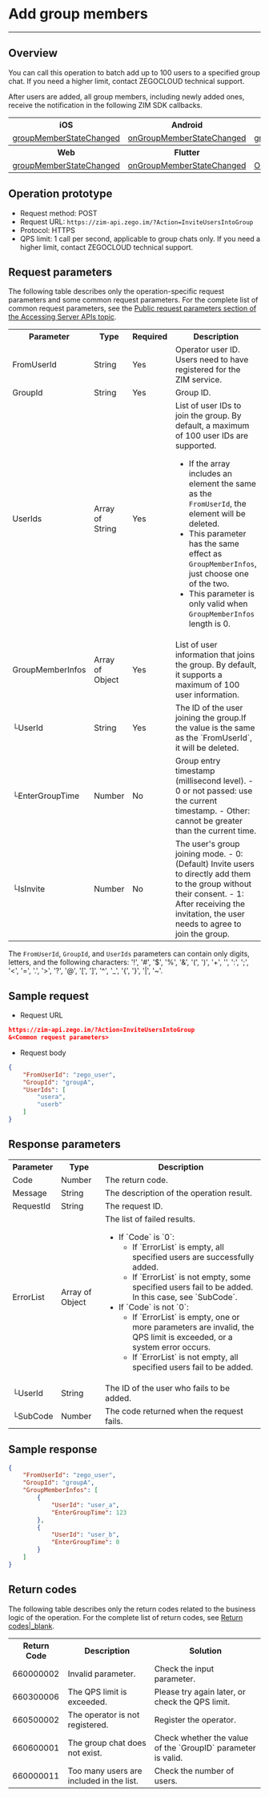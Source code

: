 # Add group members

- - -


## Overview

You can call this operation to batch add up to 100 users to a specified group chat. If you need a higher limit, contact ZEGOCLOUD technical support.

After users are added, all group members, including newly added ones, receive the notification in the following ZIM SDK callbacks.

<table>
<tbody><tr>
<th>iOS</th>
<th>Android</th>
<th>macOS</th>
<th>Windows</th>
</tr>
<tr>
<td><a href="https://docs.zegocloud.com/article/api?doc=zim_API~objective-c_ios~protocol~ZIMEventHandler#zim-group-member-state-changed-event-user-list-operated-info-group-id" target="_blank" rel="noreferrer noopenner">groupMemberStateChanged</a></td>
<td><a href="https://docs.zegocloud.com/article/api?doc=zim_API~java_android~class~ZIMEventHandler#on-group-member-state-changed" target="_blank" rel="noreferrer noopenner">onGroupMemberStateChanged</a></td>
<td><a href="https://docs.zegocloud.com/article/api?doc=zim_API~objective-c_macos~protocol~ZIMEventHandler#zim-group-member-state-changed-event-user-list-operated-info-group-id" target="_blank" rel="noreferrer noopenner">groupMemberStateChanged</a></td>
<td><a href="https://docs.zegocloud.com/article/api?doc=zim_API~cpp_windows~class~ZIMEventHandler#on-group-member-state-changed" target="_blank" rel="noreferrer noopenner">onGroupMemberStateChanged</a></td>
</tr>
<tr>

<th>Web</th>
<th>Flutter</th>
<th>Unity3D</th>
<th>React Native</th>
<th></th>
<th></th>
</tr>
<tr>

<td><a href="https://docs.zegocloud.com/article/api?doc=zim_API~javascript_web~interface~ZIMEventHandler#group-member-state-changed" target="_blank" rel="noreferrer noopenner">groupMemberStateChanged</a></td>
<td><a href="https://pub.dev/documentation/zego_zim/latest/zego_zim/ZIMEventHandler/onGroupMemberStateChanged.html" target="_blank" rel="noreferrer noopenner">onGroupMemberStateChanged</a></td>
<td><a href="https://docs.zegocloud.com/article/api?doc=zim_API~cs_unity3d~class~ZIMEventHandler#on-group-member-state-changed" target="_blank" rel="noreferrer noopenner">OnGroupMemberStateChanged</a></td>
<td><a href="https://docs.zegocloud.com/article/api?doc=zim_API~javascript_react-native~interface~ZIMEventHandler#group-member-state-changed" target="_blank" rel="noreferrer noopenner">groupMemberStateChanged</a></td>
<td></td>
<td></td>
</tr>
</tbody></table>

## Operation prototype

- Request method: POST
- Request URL: `https://zim-api.zego.im/?Action=InviteUsersIntoGroup`
- Protocol: HTTPS
- QPS limit: 1 call per second, applicable to group chats only. If you need a higher limit, contact ZEGOCLOUD technical support.

## Request parameters

The following table describes only the operation-specific request parameters and some common request parameters. For the complete list of common request parameters, see the [Public request parameters section of the Accessing Server APIs topic](../Accessing%20Server%20APIs.mdx#public-parameters).

<table class="collapsible-table" >
<tbody><tr data-row-level="1">
<th>Parameter</th>
<th> Type</th>
<th>Required</th>
<th>Description</th>
</tr>
<tr data-row-level="2">
<td>FromUserId</td>
<td>String</td>
<td>Yes</td>
<td>Operator user ID. Users need to have registered for the ZIM service.</td>
</tr>
<tr data-row-level="3">
<td>GroupId</td>
<td>String</td>
<td>Yes</td>
<td>Group ID.</td>
</tr>
<tr data-row-level="4">
<td>UserIds</td>
<td>Array of String</td>
<td>Yes</td>
<td>
List of user IDs to join the group. By default, a maximum of 100 user IDs are supported.
<Note title="Note">

- If the array includes an element the same as the `FromUserId`, the element will be deleted. 
- This parameter has the same effect as `GroupMemberInfos`, just choose one of the two.
- This parameter is only valid when `GroupMemberInfos` length is 0.
</Note>
</td>
</tr>
<tr data-row-level="5" data-row-child="true">
<td>GroupMemberInfos</td>
<td>Array of Object</td>
<td>Yes</td>
<td>List of user information that joins the group. By default, it supports a maximum of 100 user information.</td>
</tr>
<tr data-row-level="5-1">
<td>└UserId</td>
<td>String</td>
<td>Yes</td>
<td>The ID of the user joining the group.<Note title="Note">If the value is the same as the `FromUserId`, it will be deleted.</Note></td>
</tr>
<tr data-row-level="5-2">
<td>└EnterGroupTime</td>
<td>Number</td>
<td>No</td>
<td>
Group entry timestamp (millisecond level).
- 0 or not passed: use the current timestamp.
- Other: cannot be greater than the current time.
</td>
</tr>
<tr data-row-level="5-3">
<td>└IsInvite</td>
<td>Number</td>
<td>No</td>
<td>
The user's group joining mode.
- 0: (Default) Invite users to directly add them to the group without their consent.
- 1: After receiving the invitation, the user needs to agree to join the group.
</td>
</tr>
</tbody></table>


<Note title="Note">

The `FromUserId`, `GroupId`, and `UserIds` parameters can contain only digits, letters, and the following characters: '!', '#', '$', '%', '\&', '(', ')', '+', '', ':', ';', '\<', '=', '.', '>', '?', '@', '\[', ']', '\^', '\_', '{', '}', '\|', '~'.

</Note>

## Sample request

- Request URL

```json
https://zim-api.zego.im/?Action=InviteUsersIntoGroup
&<Common request parameters>
```

- Request body

```json
{
    "FromUserId": "zego_user",
    "GroupId": "groupA",
    "UserIds": [
        "usera",
        "userb"
    ]
}
```

## Response parameters

<table class="collapsible-table" >

<tbody><tr data-row-level="1">
<th>Parameter</th>
<th>Type</th>
<th>Description</th>
</tr>
<tr data-row-level="2">
<td>Code</td>
<td>Number</td>
<td>The return code.</td>
</tr>
<tr data-row-level="3">
<td>Message</td>
<td>String</td>
<td>The description of the operation result.</td>
</tr>
<tr data-row-level="4">
<td>RequestId</td>
<td>String</td>
<td>The request ID.</td>
</tr>
<tr data-row-level="5" data-row-child="true">
<td>ErrorList</td>
<td>Array of Object</td>
<td>
The list of failed results.
<ul>
<li>
If `Code` is `0`:
<ul>
<li>If `ErrorList` is empty, all specified users are successfully added.</li>
<li>If `ErrorList` is not empty, some specified users fail to be added. In this case, see `SubCode`.</li>
</ul>
</li>
<li>
If `Code` is not `0`:
<ul>
<li>If `ErrorList` is empty, one or more parameters are invalid, the QPS limit is exceeded, or a system error occurs.</li>
<li>If `ErrorList` is not empty, all specified users fail to be added.</li>
</ul>
</li>
</ul></td>
</tr>
<tr data-row-level="5-1">
<td>└UserId</td>
<td>String</td>
<td>The ID of the user who fails to be added.</td>
</tr>
<tr data-row-level="5-2">
<td>└SubCode</td>
<td>Number</td>
<td>The code returned when the request fails.</td>
</tr>
</tbody></table>

## Sample response

```json
{
    "FromUserId": "zego_user",
    "GroupId": "groupA",
    "GroupMemberInfos": [
        {
            "UserId": "user_a",
            "EnterGroupTime": 123
        },
        {
            "UserId": "user_b",
            "EnterGroupTime": 0
        }
    ]
}
```

## Return codes

The following table describes only the return codes related to the business logic of the operation. For the complete list of return codes, see [Return codes|_blank](#14024).

<table>

<tbody><tr>
<th>Return Code</th>
<th>Description</th>
<th>Solution</th>
</tr>
<tr>
<td>660000002</td>
<td>Invalid parameter.</td>
<td>Check the input parameter.</td>
</tr>
<tr>
<td>660300006</td>
<td>The QPS limit is exceeded.</td>
<td>Please try again later, or check the QPS limit.</td>
</tr>
<tr>
<td>660500002</td>
<td>The operator is not registered.</td>
<td>Register the operator.</td>
</tr>
<tr>
<td>660600001</td>
<td>The group chat does not exist.</td>
<td>Check whether the value of the `GroupID` parameter is valid.</td>
</tr>
<tr>
<td>660000011</td>
<td>Too many users are included in the list.</td>
<td>Check the number of users.</td>
</tr>
</tbody></table>
